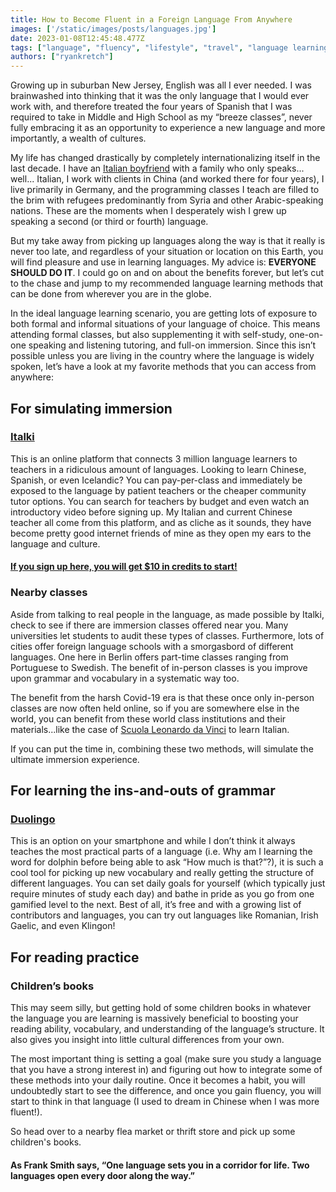 ```yaml
---
title: How to Become Fluent in a Foreign Language From Anywhere
images: ['/static/images/posts/languages.jpg']
date: 2023-01-08T12:45:48.477Z
tags: ["language", "fluency", "lifestyle", "travel", "language learning", "online language classes", "immersion", "grammar", "Duolingo", "Italki", "reading practice", "children's books", "cultural exchange", "benefits of language learning", "language learning methods"]
authors: ["ryankretch"]
---
```

Growing up in suburban New Jersey, English was all I ever needed. I was brainwashed into thinking that it was the only language that I would ever work with, and therefore treated the four years of Spanish that I was required to take in Middle and High School as my “breeze classes”, never fully embracing it as an opportunity to experience a new language and more importantly, a wealth of cultures.

My life has changed drastically by completely internationalizing itself in the last decade. I have an [Italian boyfriend](https://www.thefabryk.com/about/) with a family who only speaks... well... Italian, I work with clients in China (and worked there for four years), I live primarily in Germany, and the programming classes I teach are filled to the brim with refugees predominantly from Syria and other Arabic-speaking nations. These are the moments when I desperately wish I grew up speaking a second (or third or fourth) language.

But my take away from picking up languages along the way is that it really is never too late, and regardless of your situation or location on this Earth, you will find pleasure and use in learning languages. My advice is: **EVERYONE SHOULD DO IT**. I could go on and on about the benefits forever, but let’s cut to the chase and jump to my recommended language learning methods that can be done from wherever you are in the globe.

In the ideal language learning scenario, you are getting lots of exposure to both formal and informal situations of your language of choice. This means attending formal classes, but also supplementing it with self-study, one-on-one speaking and listening tutoring, and full-on immersion. Since this isn’t possible unless you are living in the country where the language is widely spoken, let’s have a look at my favorite methods that you can access from anywhere:

## For simulating immersion

### [Italki](https://www.italki.com/affshare?ref=af3154414)
This is an online platform that connects 3 million language learners to teachers in a ridiculous amount of languages. Looking to learn Chinese, Spanish, or even Icelandic? You can pay-per-class and immediately be exposed to the language by patient teachers or the cheaper community tutor options. You can search for teachers by budget and even watch an introductory video before signing up. My Italian and current Chinese teacher all come from this platform, and as cliche as it sounds, they have become pretty good internet friends of mine as they open my ears to the language and culture.

#### [If you sign up here, you will get $10 in credits to start!](https://www.italki.com/en/affshare?ref=af3154414)

### Nearby classes 
Aside from talking to real people in the language, as made possible by Italki, check to see if there are immersion classes offered near you. Many universities let students to audit these types of classes. Furthermore, lots of cities offer foreign language schools with a smorgasbord of different languages. One here in Berlin offers part-time classes ranging from Portuguese to Swedish. The benefit of in-person classes is you improve upon grammar and vocabulary in a systematic way too.

The benefit from the harsh Covid-19 era is that these once only in-person classes are now often held online, so if you are somewhere else in the world, you can benefit from these world class institutions and their materials...like the case of [Scuola Leonardo da Vinci](https://www.scuolaleonardo.com/) to learn Italian.

If you can put the time in, combining these two methods, will simulate the ultimate immersion experience.

## For learning the ins-and-outs of grammar

### [Duolingo](https://www.duolingo.com/)
This is an option on your smartphone and while I don’t think it always teaches the most practical parts of a language (i.e. Why am I learning the word for dolphin before being able to ask “How much is that?”?), it is such a cool tool for picking up new vocabulary and really getting the structure of different languages. You can set daily goals for yourself (which typically just require minutes of study each day) and bathe in pride as you go from one gamified level to the next. Best of all, it’s free and with a growing list of contributors and languages, you can try out languages like Romanian, Irish Gaelic, and even Klingon!

## For reading practice

### Children’s books 
This may seem silly, but getting hold of some children books in whatever the language you are learning is massively beneficial to boosting your reading ability, vocabulary, and understanding of the language’s structure. It also gives you insight into little cultural differences from your own.

The most important thing is setting a goal (make sure you study a language that you have a strong interest in) and figuring out how to integrate some of these methods into your daily routine. Once it becomes a habit, you will undoubtedly start to see the difference, and once you gain fluency, you will start to think in that language (I used to dream in Chinese when I was more fluent!).

So head over to a nearby flea market or thrift store and pick up some children's books.

#### As Frank Smith says, “One language sets you in a corridor for life. Two languages open every door along the way.”